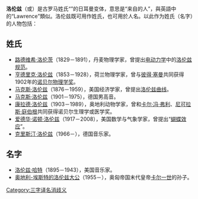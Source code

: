 {{NoteTA
|1=zh-hans:洛伦兹;zh-hant:勞侖茲}}
'''洛伦兹'''（'''{{lang|de|Lorentz}}'''或'''{{lang|de|Lorenz}}'''）是古罗马姓氏“{{lang|la|Laurentius}}”的日耳曼变体，意思是“来自{{le|劳伦图姆城|Laurentum}}的人”，與英語中的“Lawrence”類似。洛伦兹既可用作姓氏，也可用於人名。以此作为姓氏（名字）的人物包括：

==姓氏==
* [[路德维希·洛伦茨|路德维希·洛伦茨]]（1829－1891），丹麦物理学家，曾提出[[电动力学|电动力学]]中的[[洛伦茨规范|洛伦兹规范]]。
* [[亨德里克·洛伦兹|亨德里克·洛伦兹]]（1853－1928），荷兰物理学家，曾与[[彼得·塞曼|彼得·塞曼]]共同获得1902年的[[诺贝尔物理学奖|诺贝尔物理学奖]]。
* [[马克斯·劳伦茨|马克斯·洛伦兹]]（1876－1959），美国经济学家，曾提出[[劳伦茨曲线|洛伦兹曲线]]。
* [[马克斯·洛伦茨|马克斯·洛伦兹]]（1901－1975），德国男高音。
* [[康拉德·洛伦兹|康拉德·洛伦兹]]（1903－1989），奥地利动物学家，曾和[[卡尔·冯·弗利|卡尔·冯·弗利]]、[[尼可拉斯·庭伯根|尼可拉斯·庭伯根]]共同获得诺贝尔生理学或医学奖。
* [[爱德华·诺顿·洛伦茨|爱德华·诺顿·洛伦兹]]（1917－2008），美国数学与气象学家，曾提出“[[蝴蝶效应|蝴蝶效应]]”。
* [[克里斯汀·洛伦茨|克里斯汀·洛伦兹]]（1966－），德国音乐家。

==名字==
*[[劳伦兹·哈特|洛伦兹·哈特]]（1895－1943），美国音乐家。
*[[奥地利-埃斯特的洛伦兹大公_(比利时亲王)|奥地利-埃斯特的洛伦兹大公]]（1955－），奥匈帝国末代皇帝[[卡尔一世_(奥匈帝国)|卡尔一世]]的孙子。

{{disambig}}

[[Category:三字译名消歧义|Category:三字译名消歧义]]